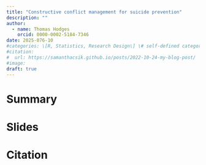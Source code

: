 ```yaml
---
title: "Constructive conflict management for suicide prevention"
description: ""
author:
  - name: Thomas Hodges
    orcid: 0000-0002-5184-7346
date: 2025-076-10
#categories: \[R, Statistics, Research Design\] \# self-defined categories
#citation: 
#  url: https://samanthacsik.github.io/posts/2022-10-24-my-blog-post/ 
#image: 
draft: true
---
```


# Summary

# Slides

# Citation
